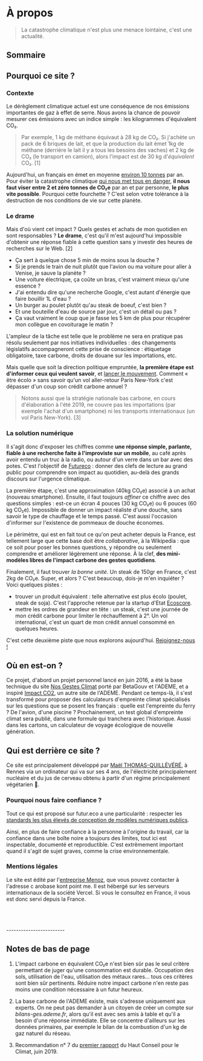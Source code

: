 # À propos

> La catastrophe climatique n'est plus une menace lointaine, c'est une actualité.

## Sommaire

## Pourquoi ce site ?

### Contexte

Le dérèglement climatique actuel est une conséquence de nos émissions importantes de gaz à effet de serre. Nous avons la chance de pouvoir mesurer ces émissions avec un indice simple : les kilogrammes d'équivalent CO₂.

> Par exemple, 1 kg de méthane équivaut à 28 kg de CO₂. Si j'achète un pack de 6 briques de lait, et que la production du lait émet 1kg de méthane (derrière le lait il y a tous les besoins des vaches) et 2 kg de CO₂ (le transport en camion), alors l'impact est de 30 kg d'_équivalent_ CO₂. [1]

Aujourd'hui, un français en émet en moyenne [environ 10 tonnes](http://ravijen.fr/?p=440) par an. Pour éviter la catastrophe climatique [qui nous met tous en danger](https://www.theguardian.com/environment/2019/feb/02/the-devastation-of-human-life-is-in-view-what-a-burning-world-tells-us-about-climate-change-global-warming), **il nous faut viser entre 2 et zéro tonnes de CO₂e** par an et par personne, **le plus vite possible**. Pourquoi cette fourchette ? C'est selon votre tolérance à la destruction de nos conditions de vie sur cette planète.

### Le drame

Mais d'où vient cet impact ? Quels gestes et achats de mon quotidien en sont responsables ? **Le drame**, c'est qu'il m'est aujourd'hui impossible d'obtenir une réponse fiable à cette question sans y investir des heures de recherches sur le Web. [2]

- Ça sert à quelque chose 5 min de moins sous la douche ?
- Si je prends le train de nuit plutôt que l'avion ou ma voiture pour aller à Venise, je sauve la planète ?
- Une voiture électrique, ça coûte un bras, c'est vraiment mieux qu'une essence ?
- J'ai entendu dire qu'une recherche Google, c'est autant d'énergie que faire bouillir 1L d'eau ?
- Un burger au poulet plutôt qu'au steak de boeuf, c'est bien ?
- Et une bouteille d'eau de source par jour, c'est un détail ou pas ?
- Ça vaut vraiment le coup que je fasse les 5 km de plus pour récupérer mon collègue en covoiturage le matin ?

L'ampleur de la tâche est telle que le problème ne sera en pratique pas résolu seulement par nos initiatives individuelles : des changements législatifs accompagneront cette prise de conscience : étiquetage obligatoire, taxe carbone, droits de douane sur les importations, etc.

Mais quelle que soit la direction politique empruntée, **la première étape est d'informer ceux qui veulent savoir**, et [lancer le mouvement](https://kont.me/éloge-décroissance-individuelle). Comment « être écolo » sans savoir qu'un vol aller-retour Paris New-York c'est dépasser d'un coup son crédit carbone annuel ?

> Notons aussi que la stratégie nationale bas carbone, en cours d'élaboration à l'été 2019, ne couvre pas les importations (par exemple l'achat d'un smartphone) ni les transports internationaux (un vol Paris New-York). [3]

### La solution numérique

Il s'agit donc d'exposer les chiffres comme **une réponse simple, parlante, fiable à une recherche faite à l'improviste sur un mobile**, au café après avoir entendu un truc à la radio, ou autour d'un verre dans un bar avec des potes. C'est l'objectif de [Futureco](https://futur.eco) : donner des clefs de lecture au grand public pour comprendre son impact au quotidien, au-delà des grands discours sur l'urgence climatique.

La première étape, c'est une approximation (40kg CO₂e) associé à un achat (nouveau smartphone). Ensuite, il faut toujours _affiner_ ce chiffre avec des questions simples : est-ce un écran 4 pouces (30 kg CO₂e) ou 6 pouces (60 kg CO₂e). Impossible de donner un impact réaliste d'une douche, sans savoir le type de chauffage et le temps passé. C'est aussi l'occasion d'informer sur l'existence de pommeaux de douche économes.

Le périmètre, qui est en fait tout ce qu'on peut acheter depuis la France, est tellement large que cette base doit être _collaborative_, à la Wikipedia : que ce soit pour poser les bonnes questions, y répondre ou seulement comprendre et améliorer légèrement une réponse. À la clef, **des mini-modèles libres de l'impact carbone des gestes quotidiens**.

Finalement, il faut trouver _la bonne unité_. Un steak de 150gr en France, c'est 2kg de CO₂e. Super, et alors ? C'est beaucoup, dois-je m'en inquiéter ? Voici quelques pistes :

-   trouver un produit équivalent : telle alternative est plus écolo (poulet, steak de soja). C'est l'approche retenue par la startup d'Etat [Ecoscore](hhttps://ecoscore.esante.gouv.fr/).
-   mettre les ordres de grandeur en tête : un steak, c'est une journée de mon crédit carbone pour limiter le réchauffement à 2°. Un vol international, c'est un quart de mon crédit annuel consommé en quelques heures.

C'est cette deuxième piste que nous explorons aujourd'hui. [Rejoignez-nous !](https://matrix.to/#/#futureco:matrix.org)

## Où en est-on ?

Ce projet, d'abord un projet personnel lancé en juin 2016, a été la base technique du site [Nos Gestes Climat](https://nosgestesclimat.fr) porté par BetaGouv et l'ADEME, et a inspiré [Impact CO2](https://impactco2.fr), un autre site de l'ADEME. Pendant ce temps-là, il s'est transformé pour proposer des calculateurs d'empreinte climat spécialisés sur les questions que se posent les français : quelle est l'empreinte du ferry ? De l'avion, d'une piscine ? Prochainement, un test global d'empreinte climat sera publié, dans une formule qui tranchera avec l'historique. Aussi dans les cartons, un calculateur de voyage écologique de nouvelle génération.

## Qui est derrière ce site ?

Ce site est principalement développé par <a href="https://kont.me">Maël THOMAS-QUILLÉVÉRÉ</a>, à Rennes via un ordinateur qui va sur ses 4 ans, de l'électricité principalement nucléaire et du jus de cerveau obtenu à partir d'un régime principalement végétarien 🥞. 


### Pourquoi nous faire confiance ? 

Tout ce qui est proposé sur futur.eco a une particularité : respecter les [standards les plus élevés de conception de modèles numériques publics](https://publi.codes/docs/pourquoi-publicodes/standard-modeles-ouverts). 

Ainsi, en plus de faire confiance à la personne à l'origine du travail, car la confiance dans une boîte noire a toujours des limites, tout ici est inspectable, documenté et reproductible. C'est extrêmement important quand il s'agit de sujet graves, comme la crise environnementale.

### Mentions légales

Le site est édité par l'[entreprise Menoz](https://annuaire-entreprises.data.gouv.fr/entreprise/834364291), que vous pouvez contacter à l'adresse c arobase kont point me. Il est hébergé sur les serveurs internationaux de la société Vercel. Si vous le consultez en France, il vous est donc servi depuis la France.

<br/>
<br/>
<br/>
------------------------

## Notes de bas de page

1. L'impact carbone en équivalent CO₂e n'est bien sûr pas le seul critère permettant de juger qu'une consommation est durable. Occupation des sols, utilisation de l'eau, utilisation des métaux rares... tous ces critères sont bien sûr pertinents. Réduire notre impact carbone n'en reste pas moins une condition nécessaire à un futur heureux.

2. La base carbone de l'ADEME existe, mais s'adresse uniquement aux experts. On ne peut pas demander à un citoyen de créer un compte sur _bilans-ges.ademe.fr_, alors qu'il est avec ses amis à table et qu'il a besoin d'une réponse immédiate. Elle se concentre d'ailleurs sur les données primaires, par exemple le bilan de la combustion d'un kg de gaz naturel du réseau.

3. Recommandation n° 7 du [premier rapport](https://www.hautconseilclimat.fr/wp-content/uploads/2019/06/hcc_rapport_annuel_2019.pdf) du Haut Conseil pour le Climat, juin 2019.
